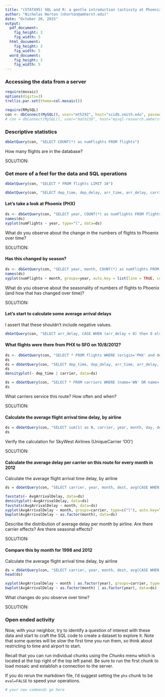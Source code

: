 ```yaml
---
title: "(STAT495) SQL and R: a gentle introduction (activity at Phoenix airport)"
author: "Nicholas Horton (nhorton@amherst.edu)"
date: "October 20, 2015"
output: 
  pdf_document:
    fig_height: 3
    fig_width: 5
  html_document:
    fig_height: 3
    fig_width: 5
  word_document:
    fig_height: 3
    fig_width: 5
---
```



### Accessing the data from a server

```r
require(mosaic)
options(digits=3)
trellis.par.set(theme=col.mosaic())

require(RMySQL)
con <- dbConnect(MySQL(), user="mth292", host="scidb.smith.edu", password="RememberPi", dbname="airlines")
# con = dbConnect(MySQL(), user="math230", host="mysql-research.amherst.edu", password="math230pass", dbname="math230")
```

### Descriptive statistics

```r
dbGetQuery(con, "SELECT COUNT(*) as numFlights FROM flights")
```
How many flights are in the database?

SOLUTION:

### Get more of a feel for the data and SQL operations
```r
dbGetQuery(con, "SELECT * FROM flights LIMIT 10")
```

```r
dbGetQuery(con, "SELECT dep_time, dep_delay, arr_time, arr_delay, carrier, origin, dest FROM flights LIMIT 10")
```

#### Let's take a look at Phoenix (PHX)
```r
ds <- dbGetQuery(con, "SELECT year, COUNT(*) as numFlights FROM flights WHERE (dest='PHX' OR origin='PHX') GROUP BY year")
names(ds)
xyplot(numFlights ~ year, type="l", data=ds)
```

What do you observe about the change in the numbers of flights to Phoenix over time?  

SOLUTION:

#### Has this changed by season?

```r
ds <- dbGetQuery(con, "SELECT year, month, COUNT(*) as numFlights FROM flights WHERE ((dest='PHX' OR origin='PHX') AND (year=1990 OR year=2000 OR year=2012)) GROUP BY month, year")
names(ds)
xyplot(numFlights ~ month, groups=year, auto.key = list(line = TRUE, columns=3), type=c("p", "l"), main="Flights to and from PHX by month", data=ds)
```

What do you observe about the seasonality of numbers of flights to Phoenix (and how that has changed over time)?  

SOLUTION:

#### Let's start to calculate some average arrival delays

I assert that these shouldn't include negative values.

```r
dbGetQuery(con, "SELECT arr_delay, CASE WHEN (arr_delay < 0) then 0 else arr_delay end AS newdelay from flights WHERE (dest='PHX' OR origin='PHX') LIMIT 10")
```

#### What flights were there from PHX to SFO on 10/8/2012?
```r
ds <- dbGetQuery(con, "SELECT * FROM flights WHERE (origin='PHX' and dest='SFO' AND year=2012 AND month=10 AND day=8)")
ds
ds = dbGetQuery(con, "SELECT dep_time, dep_delay, arr_time, arr_delay, carrier, origin, dest FROM flights WHERE (Origin='PHX' and Dest='SFO' AND year=2012 AND month=10 AND day=8)")
ds
densityplot(~ dep_time | carrier, data=ds)
```
```r
ds = dbGetQuery(con, "SELECT * FROM carriers WHERE (name='WN' OR name='OO' or name='HP')")
ds
```
What carriers service this route?  How often and when?

SOLUTION:



#### Calculate the average flight arrival time delay, by airline
```r
ds = dbGetQuery(con, "SELECT sum(1) as N, carrier, year, month, day, dest, avg(if(arr_delay< 0, 0, arr_delay)) as AvgArrivalDelay FROM flights WHERE (origin='PHX' and dest='SFO' AND year=2012 AND month=10 AND day=8) GROUP BY carrier")
ds
```
Verify the calculation for SkyWest Airlines (UniqueCarrier 'OO')

SOLUTION:

#### Calculate the average delay per carrier on this route for every month in 2012

Calculate the average flight arrival time delay, by airline
```r
ds = dbGetQuery(con, "SELECT carrier, year, month, dest, avg(CASE WHEN (arr_delay < 0) then 0 else arr_delay end) as AvgArrivalDelay FROM flights WHERE (origin='PHX' and dest='SFO' AND year=2012) GROUP BY year,month,carrier")
```

```r
favstats(~ AvgArrivalDelay, data=ds)
densityplot(~AvgArrivalDelay, data=ds)
favstats(AvgArrivalDelay ~ month, data=ds)
xyplot(AvgArrivalDelay ~ month, groups=carrier, type=c("l"), auto.key=TRUE,data=ds)
bwplot(AvgArrivalDelay ~ as.factor(month), data=ds)
```

Describe the distribution of average delay per month by airline.  Are there carrier effects?  Are there seasonal effects?

SOLUTION:

#### Compare this by month for 1998 and 2012

Calculate the average flight arrival time delay, by airline
```r
ds = dbGetQuery(con, "SELECT carrier, year, month, dest, avg(CASE WHEN (arr_delay < 0) then 0 else arr_delay end) as AvgArrivalDelay FROM flights WHERE (origin='PHX' and dest='SFO') AND (year=2012 OR year=1998) GROUP BY year,month,carrier")
head(ds)
```

```r
xyplot(AvgArrivalDelay ~ month | as.factor(year), groups=carrier, type=c("l"), auto.key=TRUE,data=ds)
bwplot(AvgArrivalDelay ~ as.factor(month) | as.factor(year), data=ds)
```

What changes do you observe over time?

SOLUTION:

### Open ended activity

Now, with your neighbor, try to identify a question of interest with these data and start to craft the SQL code to create a dataset to explore it.  Note that some queries will be *slow* the first time you run them, so think about restricting to time and airport to start.

Recall that you can run individual chunks using the *Chunks* menu which is located at the top right of the top left panel.  Be sure to run the first chunk to load mosaic and establish a connection to the server.

If you do rerun the markdown file, I'd suggest setting the `phx` chunk to be `eval=FALSE` to speed your operations.

```r
# your new commands go here
```

